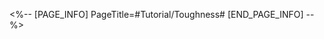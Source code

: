 <%-- [PAGE_INFO]
PageTitle=#Tutorial/Toughness#
[END_PAGE_INFO] --%>
{{Tutorial
|sort      = 220001
|title     = Toughness
|subtitle  = 
|type      = Battle
|about     = 
|image1    = Tutorial Toughness 1.png{{subst:void|<!--$UPLOAD:<<SpriteOutput/TutorialPic/TutorialPage_220001.png>-<Tutorial Toughness 1.png>-<Tutorial Files>>-->}}
|text1     = Enemy targets have {{Color|h|nobold=1|Toughness}}. Depending on the strength of the enemy, their Toughness will also be different.
}}